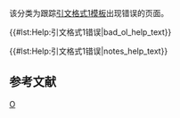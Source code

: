 {{polluted category}}
{{Tracking category}}
{{empty category}}
该分类为跟踪[[WP:CS1|引文格式1模板]]出现{{para|ol}}错误的页面。

{{#lst:Help:引文格式1错误|bad_ol_help_text}}

<!-- 
----
{{#lst:Help:引文格式1错误|show_error_messages_help_text}} -->
{{#lst:Help:引文格式1错误|notes_help_text}}<!-- 
{{#lst:Help:引文格式1错误|references_help_text}} -->
==参考文献==
{{reflist}}
{{CategoryTOC}}
[[Category:引文格式1错误|O]]
